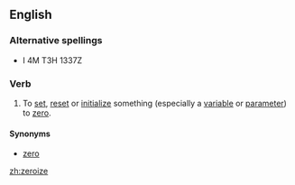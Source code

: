 ==English==

===Alternative spellings===
*I 4M T3H 1337Z
===Verb===
{{en-verb|zeroiz|ing}}

# {{nonstandard}} To [[set]], [[reset]] or [[initialize]] something (especially a [[variable]] or [[parameter]]) to [[zero]].

====Synonyms====
* [[zero]]

[[zh:zeroize]]